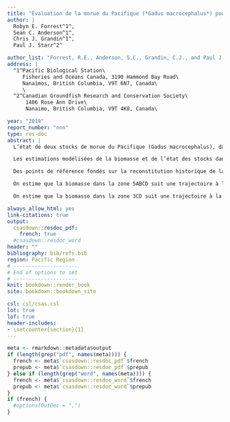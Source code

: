 ```yaml
---
title: "Évaluation de la morue du Pacifique (*Gadus macrocephalus*) pour le détroit d’Hécate et le bassin de la Reine-Charlotte (zone 5ABCD), ainsi que pour la côte ouest de l’île de Vancouver (zone 3CD) en 2018"
author: |
  Robyn E. Forrest^1^,
  Sean C. Anderson^1^,
  Chris J. Grandin^1^,
  Paul J. Starr^2^

author_list: "Forrest, R.E., Anderson, S.C., Grandin, C.J., and Paul J. Starr"
address: |
  ^1^Pacific Biological Station\
     Fisheries and Oceans Canada, 3190 Hammond Bay Road\
     Nanaimos, British Columbia, V9T 6N7, Canada\
     \
  ^2^Canadian Groundfish Research and Conservation Society\
      1406 Rose Ann Drive\
      Nanaimo, British Columbia, V9T 4K8, Canada\

year: "2019"
report_number: "nnn"
type: res-doc
abstract: |
  L’état de deux stocks de morue du Pacifique (Gadus macrocephalus), dans le détroit d’Hécate/bassin de la Reine-Charlotte (zone 5ABCD) et sur la côte ouest de l’île de Vancouver (zone 3CD), a été évalué à l’aide de modèles bayésiens de type différence-délai. Les modèles ont été ajustés aux indices de l’abondance indépendants de la pêche et aux nouveaux indices normalisés des captures commerciales par unité d’effort (CPUE) qui ont été élaborés à l’aide de modèles linéaires généralisés à effet mixte (GLGM) de Tweedie. De nouvelles analyses de la croissance et de la maturité ont également été réalisées et intégrées aux modèles.

  Les estimations modélisées de la biomasse et de l’état des stocks dans les deux zones de gestion étaient sensibles aux hypothèses a priori sur les paramètres de mise à l’échelle de la mortalité naturelle et des relevés, la variance des données sur le poids moyen et la qualité de l’ajustement aux indices de l’abondance, en particulier les données sur les CPUE commerciales. Les avis de récolte ont été produits sous la forme de tableaux de décision qui résumaient la probabilité de dépasser les points de référence en 2019 pour une gamme de niveaux de prises fixes pour 2018. En raison de la sensibilité du modèle à un certain nombre d’hypothèses, ces stocks ont été évalués à l’aide d’une approche de calcul de la moyenne des modèles qui combine les distributions a posteriori à partir de sept configurations de rechange du modèle pour chaque stock. Les distributions qui en ont résulté ont servi à évaluer les trajectoires historiques de la biomasse, l’état actuel des stocks et les tableaux de décision fondés sur les projections des prises appropriées à chaque stock.

  Des points de référence fondés sur la reconstitution historique de la biomasse moyenne à long terme et de la mortalité par pêche ont été acceptés en 2013 pour le stock de morue du Pacifique de la zone 5CD. Les points de référence « historiques » ont été recommandés parce que l’incertitude dans les estimations des paramètres de productivité entraînait une grande incertitude dans les points de référence fondés sur le rendement maximal soutenu (RMS). Sur la base de l’acceptation antérieure des points de référence historiques pour la morue du Pacifique de la zone 5CD, la présente évaluation applique la même approche pour les stocks des zones 5ABCD et 3CD. Pour les deux stocks, un point de référence supérieur du stock (PRS) est défini comme la biomasse moyenne estimée pendant la période 1956-2004. Un point de référence limite (PLR) est défini comme étant la biomasse estimée la plus faible reconnue comme constituant un état indésirable à éviter (situation survenue en 2000 dans la zone 5ABCD et en 1986 dans la zone 3CD). Pour les deux stocks, un taux d’exploitation limite (TEL) est défini comme une estimation de la mortalité par pêche moyenne au cours de la période 1956-2004.

  On estime que la biomasse dans la zone 5ABCD suit une trajectoire à la baisse depuis 2011, après des tendances à la baisse des indices de l’abondance, malgré de faibles taux de mortalité par pêche estimés durant la même période. La médiane des estimations a posteriori de la biomasse se situe entre la médiane du PRL et celle du PRS pour la zone 5ABCD. On estime que le recrutement est inférieur à la moyenne depuis les deux dernières décennies.

  On estime que la biomasse dans la zone 3CD suit une trajectoire à la baisse depuis 2015, après une tendance à la hausse par rapport à un creux historique de la biomasse entre 1998 et 2014. Ces tendances concordent avec les indices de la biomasse disponibles, y compris le déclin récent dans le relevé synoptique sur la côte ouest de l’île de Vancouver et la série des CPUE. La médiane des estimations a posteriori de la biomasse se situe au-dessus de la médiane du PRL, mais en dessous de celle du PRS pour la zone 3CD. On estime que le recrutement a été inférieur à la moyenne la plupart des années des deux dernières décennies, avec des pics au-dessus de la moyenne en 2009, 2013 et 2014.

always_allow_html: yes
link-citations: true
output:
  csasdown::resdoc_pdf:
    french: true
  #csasdown::resdoc_word
header: ""
bibliography: bib/refs.bib
region: Pacific Region
# ---------------------
# End of options to set
# ---------------------
knit: bookdown::render_book
site: bookdown::bookdown_site

csl: csl/csas.csl
lot: true
lof: true
header-includes:
- \setcounter{section}{1}
---
```


```r
meta <- rmarkdown::metadata$output
if (length(grep("pdf", names(meta)))) {
  french <- meta$`csasdown::resdoc_pdf`$french
  prepub <- meta$`csasdown::resdoc_pdf`$prepub
} else if (length(grep("word", names(meta)))) {
  french <- meta$`csasdown::resdoc_word`$french
  prepub <- meta$`csasdown::resdoc_word`$prepub
}
if (french) {
  #options(OutDec = ",")
}
```

